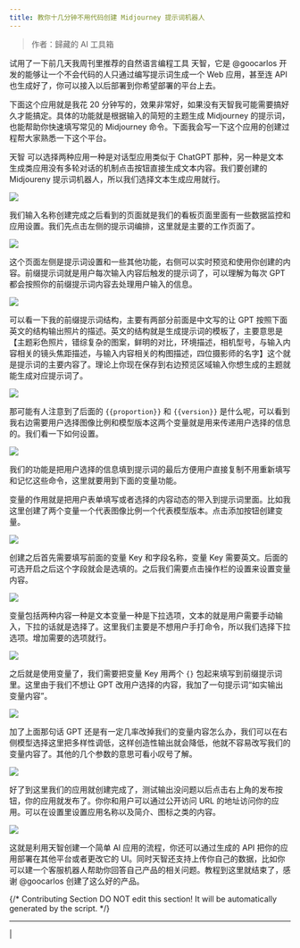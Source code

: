 ```yaml
---
title: 教你十几分钟不用代码创建 Midjourney 提示词机器人
---
```


> 作者：歸藏的 AI 工具箱

试用了一下前几天我周刊里推荐的自然语言编程工具 天智，它是 @goocarlos 开发的能够让一个不会代码的人只通过编写提示词生成一个 Web 应用，甚至连 API 也生成好了，你可以接入以后部署到你希望部署的平台上去。

下面这个应用就是我花 20 分钟写的，效果非常好，如果没有天智我可能需要搞好久才能搞定。具体的功能就是根据输入的简短的主题生成 Midjourney 的提示词，也能帮助你快速填写常见的 Midjourney 命令。下面我会写一下这个应用的创建过程帮大家熟悉一下这个平台。

天智 可以选择两种应用一种是对话型应用类似于 ChatGPT 那种，另一种是文本生成类应用没有多轮对话的机制点击按钮直接生成文本内容。我们要创建的 Midjoureny 提示词机器人，所以我们选择文本生成应用就行。

![](https://assets-docs.dify.ai/dify-enterprise-mintlify/zh_CN/learn-more/use-cases/b219b5b9c75c900886aead5ad6cb3294.png)

我们输入名称创建完成之后看到的页面就是我们的看板页面里面有一些数据监控和应用设置。我们先点击左侧的提示词编排，这里就是主要的工作页面了。

![](https://assets-docs.dify.ai/dify-enterprise-mintlify/zh_CN/learn-more/use-cases/951ec91c08514eb1875a9fb6bafeb906.png)

这个页面左侧是提示词设置和一些其他功能，右侧可以实时预览和使用你创建的内容。前缀提示词就是用户每次输入内容后触发的提示词了，可以理解为每次 GPT 都会按照你的前缀提示词内容去处理用户输入的信息。

![](https://assets-docs.dify.ai/dify-enterprise-mintlify/zh_CN/learn-more/use-cases/210d41ad36447209e3ccc659eb89eb26.png)

可以看一下我的前缀提示词结构，主要有两部分前面是中文写的让 GPT 按照下面英文的结构输出照片的描述。英文的结构就是生成提示词的模板了，主要意思是【主题彩色照片，错综复杂的图案，鲜明的对比，环境描述，相机型号，与输入内容相关的镜头焦距描述，与输入内容相关的构图描述，四位摄影师的名字】这个就是提示词的主要内容了。理论上你现在保存到右边预览区域输入你想生成的主题就能生成对应提示词了。

![](https://assets-docs.dify.ai/dify-enterprise-mintlify/zh_CN/learn-more/use-cases/ba226b895de57e19659daa9717b16bdd.png)

那可能有人注意到了后面的 `{{proportion}}` 和 `{{version}}` 是什么呢，可以看到我右边需要用户选择图像比例和模型版本这两个变量就是用来传递用户选择的信息的。我们看一下如何设置。

![](https://assets-docs.dify.ai/dify-enterprise-mintlify/zh_CN/learn-more/use-cases/ec83b371411f86e017c7f5297e4c5371.png)

我们的功能是把用户选择的信息填到提示词的最后方便用户直接复制不用重新填写和记忆这些命令，这里就要用到下面的变量功能。

变量的作用就是把用户表单填写或者选择的内容动态的带入到提示词里面。比如我这里创建了两个变量一个代表图像比例一个代表模型版本。点击添加按钮创建变量。

![](https://assets-docs.dify.ai/dify-enterprise-mintlify/zh_CN/learn-more/use-cases/472c2c7898e34f166866f753c446118d.png)

创建之后首先需要填写前面的变量 Key 和字段名称，变量 Key 需要英文。后面的可选开启之后这个字段就会是选填的。之后我们需要点击操作栏的设置来设置变量内容。

![](https://assets-docs.dify.ai/dify-enterprise-mintlify/zh_CN/learn-more/use-cases/15278bb2596702c23bf2b42beaef197b.png)

变量包括两种内容一种是文本变量一种是下拉选项，文本的就是用户需要手动输入，下拉的话就是选择了。这里我们主要是不想用户手打命令，所以我们选择下拉选项。增加需要的选项就行。

![](https://assets-docs.dify.ai/dify-enterprise-mintlify/zh_CN/learn-more/use-cases/0229127044d39aa788a4da64c8f4fbc2.png)

之后就是使用变量了，我们需要把变量 Key 用两个 `{}` 包起来填写到前缀提示词里。这里由于我们不想让 GPT 改用户选择的内容，我加了一句提示词“如实输出变量内容”。

![](https://assets-docs.dify.ai/dify-enterprise-mintlify/zh_CN/learn-more/use-cases/f36ff96f657354b98d8a298d7039a2c6.png)

加了上面那句话 GPT 还是有一定几率改掉我们的变量内容怎么办，我们可以在右侧模型选择这里把多样性调低，这样创造性输出就会降低，他就不容易改写我们的变量内容了。其他的几个参数的意思可看小叹号了解。

![](https://assets-docs.dify.ai/dify-enterprise-mintlify/zh_CN/learn-more/use-cases/6757f86c0585b40c5bf4fae6a8e9cf54.png)

好了到这里我们的应用就创建完成了，测试输出没问题以后点击右上角的发布按钮，你的应用就发布了。你你和用户可以通过公开访问 URL 的地址访问你的应用。可以在设置里设置应用名称以及简介、图标之类的内容。

![](https://assets-docs.dify.ai/dify-enterprise-mintlify/zh_CN/learn-more/use-cases/ee4c61c8e3f7b99784149872b3939c22.png)

这就是利用天智创建一个简单 AI 应用的流程，你还可以通过生成的 API 把你的应用部署在其他平台或者更改它的 UI。同时天智还支持上传你自己的数据，比如你可以建一个客服机器人帮助你回答自己产品的相关问题。教程到这里就结束了，感谢 @goocarlos 创建了这么好的产品。

{/*
Contributing Section
DO NOT edit this section!
It will be automatically generated by the script.
*/}

---

[  ](https://github.com/langgenius/dify-docs/edit/main/zh-hans/learn-more/use-cases/create-a-midjoureny-prompt-word-robot-with-zero-code.mdx) | [  ](https://github.com/langgenius/dify-docs/issues/new?template=docs.yml)

